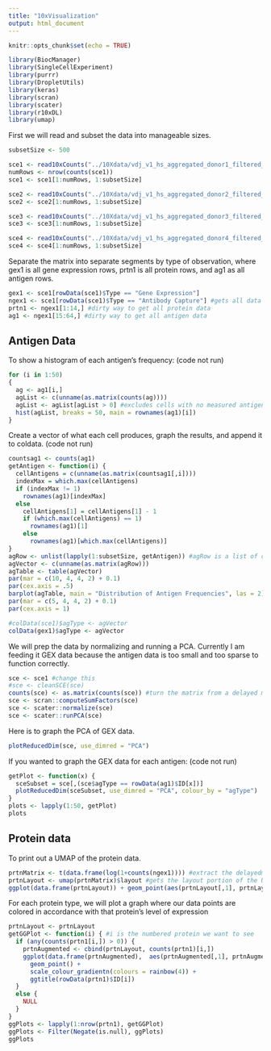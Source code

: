 ```yaml
---
title: "10xVisualization"
output: html_document
---
```


```r
knitr::opts_chunk$set(echo = TRUE)
```

```r
library(BiocManager)
library(SingleCellExperiment)
library(purrr)
library(DropletUtils)
library(keras)
library(scran)
library(scater)
library(r10xDL)
library(umap)
```

First we will read and subset the data into manageable sizes. 

```r
subsetSize <- 500

sce1 <- read10xCounts("../10Xdata/vdj_v1_hs_aggregated_donor1_filtered_feature_bc_matrix.h5")
numRows <- nrow(counts(sce1))
sce1 <- sce1[1:numRows, 1:subsetSize]

sce2 <- read10xCounts("../10Xdata/vdj_v1_hs_aggregated_donor2_filtered_feature_bc_matrix.h5")
sce2 <- sce2[1:numRows, 1:subsetSize]

sce3 <- read10xCounts("../10Xdata/vdj_v1_hs_aggregated_donor3_filtered_feature_bc_matrix.h5")
sce3 <- sce3[1:numRows, 1:subsetSize]

sce4 <- read10xCounts("../10Xdata/vdj_v1_hs_aggregated_donor4_filtered_feature_bc_matrix.h5")
sce4 <- sce4[1:numRows, 1:subsetSize]
```

Separate the matrix into separate segments by type of observation, where gex1 is all gene expression rows, prtn1 is all protein rows, and ag1 as all antigen rows.
```r
gex1 <- sce1[rowData(sce1)$Type == "Gene Expression"]
ngex1 <- sce1[rowData(sce1)$Type == "Antibody Capture"] #gets all data that is not gene expression data -> antibody capture data
prtn1 <- ngex1[1:14,] #dirty way to get all protein data
ag1 <- ngex1[15:64,] #dirty way to get all antigen data
```

## Antigen Data

To show a histogram of each antigen's frequency: (code not run)
```r
for (i in 1:50)
{
  ag <- ag1[i,]
  agList <- c(unname(as.matrix(counts(ag))))
  agList <- agList[agList > 0] #excludes cells with no measured antigen
  hist(agList, breaks = 50, main = rownames(ag1)[i])
}
```

Create a vector of what  each cell produces, graph the results, and append it to coldata. (code not run)
```r
countsag1 <- counts(ag1)
getAntigen <- function(i) {
  cellAntigens = c(unname(as.matrix(countsag1[,i])))
  indexMax = which.max(cellAntigens)
  if (indexMax != 1)
    rownames(ag1)[indexMax]
  else
    cellAntigens[1] = cellAntigens[1] - 1
    if (which.max(cellAntigens) == 1)
      rownames(ag1)[1]
    else
      rownames(ag1)[which.max(cellAntigens)]
}
agRow <- unlist(lapply(1:subsetSize, getAntigen)) #agRow is a list of characters, showing the most prevalent antigen in each cell
agVector <- c(unname(as.matrix(agRow)))
agTable <- table(agVector)
par(mar = c(10, 4, 4, 2) + 0.1)
par(cex.axis = .5)
barplot(agTable, main = "Distribution of Antigen Frequencies", las = 2)
par(mar = c(5, 4, 4, 2) + 0.1)
par(cex.axis = 1)

#colData(sce1)$agType <- agVector
colData(gex1)$agType <- agVector
```

We will prep the data by normalizing and running a PCA. Currently I am feeding it GEX data because the antigen data is too small and too sparse to function correctly. 

```r
sce <- sce1 #change this
#sce <- cleanSCE(sce)
counts(sce) <- as.matrix(counts(sce)) #turn the matrix from a delayed matrix to a regular matrix so that scran can operate on it
sce <- scran::computeSumFactors(sce)
sce <- scater::normalize(sce)
sce <- scater::runPCA(sce)
```

Here is to graph the PCA of GEX data.

```r
plotReducedDim(sce, use_dimred = "PCA")
```

If you wanted to graph the GEX data for each antigen: (code not run)

```r
getPlot <- function(x) {
  sceSubset = sce[,(sce$agType == rowData(ag1)$ID[x])]
  plotReducedDim(sceSubset, use_dimred = "PCA", colour_by = "agType")
}
plots <- lapply(1:50, getPlot)
plots
```

## Protein data

To print out a UMAP of the protein data.

```r

prtnMatrix <- t(data.frame(log(1+counts(ngex1)))) #extract the delayedmatrix of data and convert it to the right data frame
prtnLayout <- umap(prtnMatrix)$layout #gets the layout portion of the UMAP
ggplot(data.frame(prtnLayout)) + geom_point(aes(prtnLayout[,1], prtnLayout[,2])) #maps the first 2 dimensions of the prtn UMAP
```

For each protein type, we will plot a graph where our data points are colored in accordance with that protein's level of expression

```r
prtnLayout <- prtnLayout
getGGPlot <- function(i) { #i is the numbered protein we want to see
  if (any(counts(prtn1[i,]) > 0)) {
    prtnAugmented <- cbind(prtnLayout, counts(prtn1)[i,])
    ggplot(data.frame(prtnAugmented),  aes(prtnAugmented[,1], prtnAugmented[,2], colour = prtnAugmented[,3])) +
      geom_point() +
      scale_colour_gradientn(colours = rainbow(4)) +
      ggtitle(rowData(prtn1)$ID[i])
  }
  else {
    NULL
  }
}
ggPlots <- lapply(1:nrow(prtn1), getGGPlot)
ggPlots <- Filter(Negate(is.null), ggPlots)
ggPlots
```






